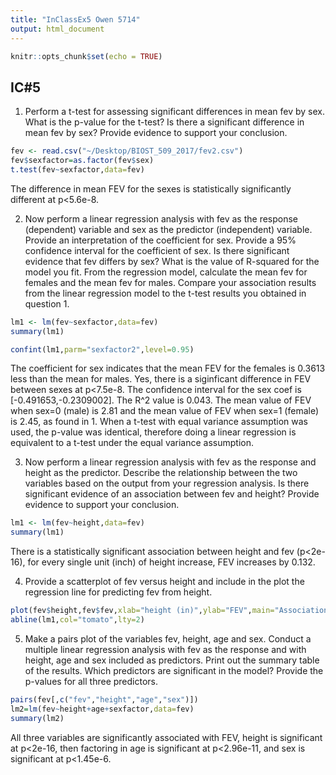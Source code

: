 ```yaml
---
title: "InClassEx5 Owen 5714"
output: html_document
---
```


```r
knitr::opts_chunk$set(echo = TRUE)
```

## IC#5

1.	Perform a t-test for assessing significant differences in mean fev by sex.  What is the p-value for the t-test?  Is there a significant difference in mean fev by sex? Provide evidence to support your conclusion.

```r
fev <- read.csv("~/Desktop/BIOST_509_2017/fev2.csv")
fev$sexfactor=as.factor(fev$sex)
t.test(fev~sexfactor,data=fev)
```
The difference in mean FEV for the sexes is statistically significantly different at p<5.6e-8.

2.	Now perform a linear regression analysis with fev as the response (dependent) variable and sex as the predictor (independent) variable.  Provide an interpretation of the coefficient for sex.  Provide a 95% confidence interval for the coefficient of sex.  Is there significant evidence that fev differs by sex? What is the value of R-squared for the model you fit. From the regression model, calculate the mean fev for females and the mean fev for males.  Compare your association results from the linear regression model to the t-test results you obtained in question 1.

```r
lm1 <- lm(fev~sexfactor,data=fev)
summary(lm1)

confint(lm1,parm="sexfactor2",level=0.95)
```
The coefficient for sex indicates that the mean FEV for the females is 0.3613 less than the mean for males. Yes, there is a siginficant difference in FEV between sexes at p<7.5e-8.  The confidence interval for the sex coef is [-0.491653,-0.2309002].  The R^2 value is 0.043.  The mean value of FEV when sex=0 (male) is 2.81 and the mean value of FEV when sex=1 (female) is 2.45, as found in 1.  When a t-test with equal variance assumption was used, the p-value was identical, therefore doing a linear regression is equivalent to a t-test under the equal variance assumption.

3.	Now perform a linear regression analysis with fev as the response and height as the predictor. Describe the relationship between the two variables based on the output from your regression analysis.  Is there significant evidence of an association between fev and height?  Provide evidence to support your conclusion.

```r
lm1 <- lm(fev~height,data=fev)
summary(lm1)
```
There is a statistically significant association between height and fev (p<2e-16), for every single unit (inch) of height increase, FEV increases by 0.132.

4.	Provide a scatterplot of fev versus height and include in the plot the regression line for predicting fev from height.  

```r
plot(fev$height,fev$fev,xlab="height (in)",ylab="FEV",main="Association between height and FEV")
abline(lm1,col="tomato",lty=2)
```

5.	Make a pairs plot of the variables fev, height, age and sex.  Conduct a multiple linear regression analysis with fev as the response and with height, age and sex included as predictors.  Print out the summary table of the results. Which predictors are significant in the model?  Provide the p-values for all three predictors.

```r
pairs(fev[,c("fev","height","age","sex")])
lm2=lm(fev~height+age+sexfactor,data=fev)
summary(lm2)
```
All three variables are significantly associated with FEV, height is significant at p<2e-16, then factoring in age is significant at p<2.96e-11, and sex is significant at p<1.45e-6.
